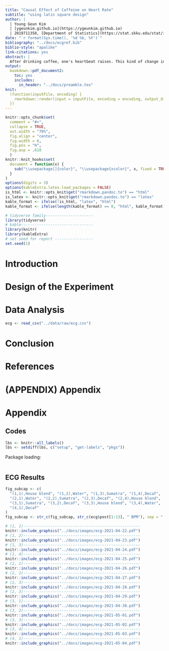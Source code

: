 ```yaml
---
title: "Causal Effect of Caffeine on Heart Rate"
subtitle: "using latin square design"
author: |
  | Young Geun Kim
  | [ygeunkim.github.io](https://ygeunkim.github.io)
  | 2019711358, [Department of Statistics](https://stat.skku.edu/stat/index.jsp)
date: "`r format(Sys.time(), '%d %b, %Y')`"
bibliography: "../docs/ecgref.bib"
biblio-style: "apalike"
link-citations: yes
abstract: |
  After drinking coffee, one's heartbeat raises. This kind of change in metabolism might be responsible for caffeine. To confirm this, we conduct an experiment. Blocked by coffe-to-water ratio and drinking speed, we build $4 \times 4$ latin square design with caffeine intensity factor. For each cell, we measure heart rate using ECG app installed in Apple Watch (it gives average BPM).
output: 
  bookdown::pdf_document2:
    toc: yes
    includes:
      in_header: "../docs/preamble.tex"
knit:
  (function(inputFile, encoding) {
    rmarkdown::render(input = inputFile, encoding = encoding, output_dir = "../static/report")
  })
---
```


```r
knitr::opts_chunk$set(
  comment = "#>",
  collapse = TRUE,
  out.width = "70%",
  fig.align = "center",
  fig.width = 6,
  fig.pos = "H",
  fig.asp = .618
  )
knitr::knit_hooks$set(
  document = function(x) {
    sub("\\usepackage[]{color}", "\\usepackage{xcolor}", x, fixed = TRUE)
  }
)
options(digits = 3)
options(kableExtra.latex.load_packages = FALSE)
is_html <- knitr::opts_knit$get("rmarkdown.pandoc.to") == "html"
is_latex <- knitr::opts_knit$get("rmarkdown.pandoc.to") == "latex"
kable_format <- ifelse(!is_html, "latex", "html")
kable_format <- ifelse(length(kable_format) == 0, "html", kable_format) # for excecutable
```

```r
# tidyverse family---------------------
library(tidyverse)
# kable--------------------------------
library(knitr)
library(kableExtra)
# set seed for report -----------------
set.seed(1)
```

\newpage

# Introduction {#intro}

# Design of the Experiment {#design}

# Data Analysis {#analysis}

```r
ecg <- read_csv("../data/raw/ecg.csv")
```


# Conclusion {#conclude}

\newpage

<!-- reference here -->

# References {-}

<div id="refs"></div>

\newpage

# (APPENDIX) Appendix {-}

# Appendix

## Codes

```r
lbs <- knitr::all_labels()
lbs <- setdiff(lbs, c("setup", "get-labels", "pkgs"))
```

Package loading:

```r
```

\newpage

## ECG Results

```r
fig_subcap <- c(
  "(1,1),House blend", "(1,2),Water", "(1,3),Sumatra", "(1,4),Decaf",
  "(2,1),Water", "(2,2),Sumatra", "(2,3),Decaf", "(2,4),House blend",
  "(3,1),Sumatra", "(3,2),Decaf", "(3,3),House blend", "(3,4),Water",
  "(4,1),Decaf"
)
fig_subcap <- str_c(fig_subcap, str_c(ecg$post[1:13], " BPM"), sep = ": ")
```


```r
# (1, 1)----------------------------------------------------
knitr::include_graphics("../docs/images/ecg-2021-04-22.pdf")
# (1, 2)----------------------------------------------------
knitr::include_graphics("../docs/images/ecg-2021-04-23.pdf")
# (1, 3)----------------------------------------------------
knitr::include_graphics("../docs/images/ecg-2021-04-24.pdf")
# (1, 4)----------------------------------------------------
knitr::include_graphics("../docs/images/ecg-2021-04-25.pdf")
# (2, 1)----------------------------------------------------
knitr::include_graphics("../docs/images/ecg-2021-04-26.pdf")
# (2, 2)----------------------------------------------------
knitr::include_graphics("../docs/images/ecg-2021-04-27.pdf")
# (2, 3)----------------------------------------------------
knitr::include_graphics("../docs/images/ecg-2021-04-28.pdf")
# (2, 3)----------------------------------------------------
knitr::include_graphics("../docs/images/ecg-2021-04-29.pdf")
# (3, 1)----------------------------------------------------
knitr::include_graphics("../docs/images/ecg-2021-04-30.pdf")
# (3, 2)----------------------------------------------------
knitr::include_graphics("../docs/images/ecg-2021-05-01.pdf")
# (3, 3)----------------------------------------------------
knitr::include_graphics("../docs/images/ecg-2021-05-02.pdf")
# (3, 4)----------------------------------------------------
knitr::include_graphics("../docs/images/ecg-2021-05-03.pdf")
# (4, 1)----------------------------------------------------
knitr::include_graphics("../docs/images/ecg-2021-05-04.pdf")
```






